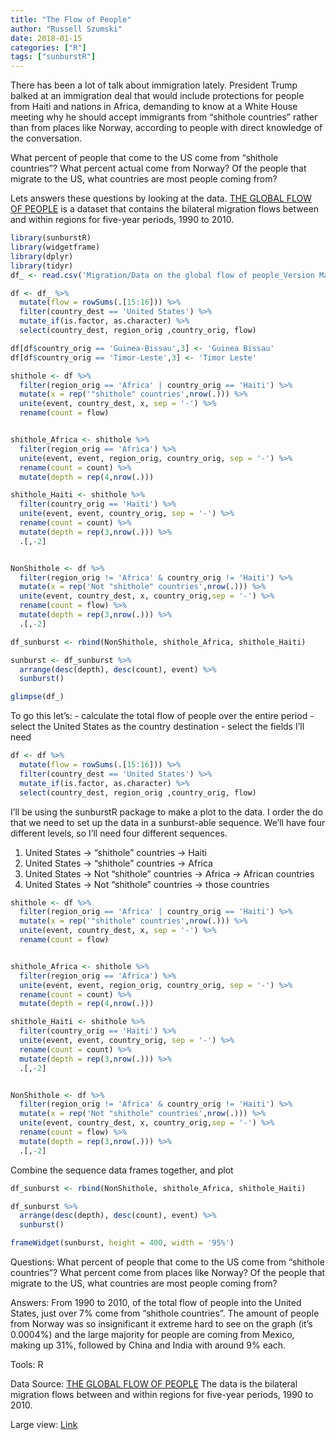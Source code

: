 ```yaml
---
title: "The Flow of People"
author: "Russell Szumski"
date: 2018-01-15
categories: ["R"]
tags: ["sunburstR"]
---
```




There has been a lot of talk about immigration lately. President Trump balked at an immigration deal that would include protections for people from Haiti and nations in Africa, demanding to know at a White House meeting why he should accept immigrants from “shithole countries” rather than from places like Norway, according to people with direct knowledge of the conversation. 

What percent of people that come to the US come from "shithole countries"? What percent actual come from Norway? Of the people that migrate to the US, what countries are most people coming from? 

Lets answers these questions by looking at the data. [THE GLOBAL FLOW OF PEOPLE](http://www.global-migration.info/) is a dataset that contains the bilateral migration flows between and within regions for five-year periods, 1990 to 2010. 

 
```r
library(sunburstR)
library(widgetframe)
library(dplyr)
library(tidyr)
df_ <- read.csv('Migration/Data on the global flow of people_Version March2014.csv') 

df <- df_ %>%
  mutate(flow = rowSums(.[15:16])) %>%
  filter(country_dest == 'United States') %>%
  mutate_if(is.factor, as.character) %>%
  select(country_dest, region_orig ,country_orig, flow)

df[df$country_orig == 'Guinea-Bissau',3] <- 'Guinea Bissau'
df[df$country_orig == 'Timor-Leste',3] <- 'Timor Leste'

shithole <- df %>%
  filter(region_orig == 'Africa' | country_orig == 'Haiti') %>%
  mutate(x = rep('"shithole" countries',nrow(.))) %>%
  unite(event, country_dest, x, sep = '-') %>%
  rename(count = flow)


shithole_Africa <- shithole %>%
  filter(region_orig == 'Africa') %>%
  unite(event, event, region_orig, country_orig, sep = '-') %>%
  rename(count = count) %>%
  mutate(depth = rep(4,nrow(.))) 

shithole_Haiti <- shithole %>%
  filter(country_orig == 'Haiti') %>%
  unite(event, event, country_orig, sep = '-') %>%
  rename(count = count) %>%
  mutate(depth = rep(3,nrow(.))) %>%
  .[,-2]


NonShithole <- df %>%
  filter(region_orig != 'Africa' & country_orig != 'Haiti') %>%
  mutate(x = rep('Not "shithole" countries',nrow(.))) %>%
  unite(event, country_dest, x, country_orig,sep = '-') %>%
  rename(count = flow) %>%
  mutate(depth = rep(3,nrow(.))) %>%
  .[,-2]

df_sunburst <- rbind(NonShithole, shithole_Africa, shithole_Haiti)

sunburst <- df_sunburst %>%
  arrange(desc(depth), desc(count), event) %>%
  sunburst()


```


```r
glimpse(df_)
```

To go this let's:
- calculate the total flow of people over the entire period
- select the United States as the country destination
- select the fields I'll need


```r
df <- df %>%
  mutate(flow = rowSums(.[15:16])) %>%
  filter(country_dest == 'United States') %>%
  mutate_if(is.factor, as.character) %>%
  select(country_dest, region_orig ,country_orig, flow)
```

I'll be using the sunburstR package to make a plot to the data. I order the do that we need to set up the data in a sunburst-able sequence.
We'll have four different levels, so I'll need four different sequences.

1) United States -> "shithole" countries -> Haiti
2) United States -> "shithole" countries -> Africa
3) United States -> Not "shithole" countries -> Africa -> African countries
4) United States -> Not "shithole" countries -> those countries


```r
shithole <- df %>%
  filter(region_orig == 'Africa' | country_orig == 'Haiti') %>%
  mutate(x = rep('"shithole" countries',nrow(.))) %>%
  unite(event, country_dest, x, sep = '-') %>%
  rename(count = flow)


shithole_Africa <- shithole %>%
  filter(region_orig == 'Africa') %>%
  unite(event, event, region_orig, country_orig, sep = '-') %>%
  rename(count = count) %>%
  mutate(depth = rep(4,nrow(.))) 

shithole_Haiti <- shithole %>%
  filter(country_orig == 'Haiti') %>%
  unite(event, event, country_orig, sep = '-') %>%
  rename(count = count) %>%
  mutate(depth = rep(3,nrow(.))) %>%
  .[,-2]


NonShithole <- df %>%
  filter(region_orig != 'Africa' & country_orig != 'Haiti') %>%
  mutate(x = rep('Not "shithole" countries',nrow(.))) %>%
  unite(event, country_dest, x, country_orig,sep = '-') %>%
  rename(count = flow) %>%
  mutate(depth = rep(3,nrow(.))) %>%
  .[,-2]
```

Combine the sequence data frames together, and plot

```r
df_sunburst <- rbind(NonShithole, shithole_Africa, shithole_Haiti)

df_sunburst %>%
  arrange(desc(depth), desc(count), event) %>%
  sunburst()
```

```r
frameWidget(sunburst, height = 400, width = '95%')
```

Questions: What percent of people that come to the US come from "shithole countries"? What percent come from places like Norway? Of the people that migrate to the US, what countries are most people coming from? 

Answers: From 1990 to 2010, of the total flow of people into the United States, just over 7% come from "shithole countries". The amount of people from Norway was so insignificant it extreme hard to see on the graph (it's 0.0004%) and the large majority for people are coming from Mexico, making up 31%, followed by China and India with around 9% each.

Tools: R

Data Source: [THE GLOBAL FLOW OF PEOPLE](http://www.global-migration.info/) The data is the bilateral migration flows between and within regions for five-year periods, 1990 to 2010.

Large view: [Link](http://rpubs.com/rszumski/354715)